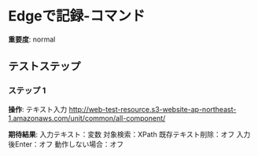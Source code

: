 # Edgeで記録-コマンド

**重要度**: normal

## テストステップ

### ステップ 1

**操作**: テキスト入力
http://web-test-resource.s3-website-ap-northeast-1.amazonaws.com/unit/common/all-component/

**期待結果**:
入力テキスト：変数
対象検索：XPath
既存テキスト削除：オフ
入力後Enter：オフ
動作しない場合：オフ

